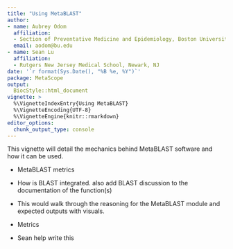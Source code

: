 ```yaml
---
title: "Using MetaBLAST"
author: 
- name: Aubrey Odom
  affiliation: 
  - Section of Preventative Medicine and Epidemiology, Boston University School of Medicine, Boston, MA
  email: aodom@bu.edu
- name: Sean Lu
  affiliation:
  - Rutgers New Jersey Medical School, Newark, NJ
date: '`r format(Sys.Date(), "%B %e, %Y")`'
package: MetaScope
output: 
  BiocStyle::html_document
vignette: >
  %\VignetteIndexEntry{Using MetaBLAST}
  %\VignetteEncoding{UTF-8}
  %\VignetteEngine{knitr::rmarkdown}
editor_options: 
  chunk_output_type: console
---
```


This vignette will detail the mechanics behind MetaBLAST software and how it can be used.

- MetaBLAST metrics
- How is BLAST integrated. also add BLAST discussion to the documentation of the function(s)

- This would walk through the reasoning for the MetaBLAST module and expected outputs with visuals.
- Metrics
- Sean help write this